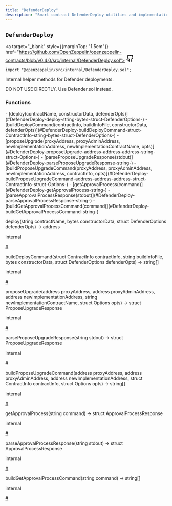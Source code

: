 ```yaml
---
title: "DefenderDeploy"
description: "Smart contract DefenderDeploy utilities and implementations"
---
```


<a id="DefenderDeploy"></a>

<div style={{marginTop: "4em"}} className="w-full flex flex-row items-center justify-between">

## `DefenderDeploy` 

<a target="_blank" style={{marginTop: "1.5em"}} href="https://github.com/OpenZeppelin/openzeppelin-contracts/blob/v0.4.0/src/internal/DefenderDeploy.sol">
<svg xmlns="http://www.w3.org/2000/svg" width="24" height="24" viewBox="0 0 24 24" fill="none" stroke="currentColor" stroke-width="2" stroke-linecap="round" stroke-linejoin="round" class="lucide lucide-github-icon lucide-github"><path d="M15 22v-4a4.8 4.8 0 0 0-1-3.5c3 0 6-2 6-5.5.08-1.25-.27-2.48-1-3.5.28-1.15.28-2.35 0-3.5 0 0-1 0-3 1.5-2.64-.5-5.36-.5-8 0C6 2 5 2 5 2c-.3 1.15-.3 2.35 0 3.5A5.403 5.403 0 0 0 4 9c0 3.5 3 5.5 6 5.5-.39.49-.68 1.05-.85 1.65-.17.6-.22 1.23-.15 1.85v4"/><path d="M9 18c-4.51 2-5-2-7-2"/></svg>
</a>

</div>

```solidity
import "@openzeppelin/src/internal/DefenderDeploy.sol";
```

Internal helper methods for Defender deployments.

<Callout type="warn">
DO NOT USE DIRECTLY. Use Defender.sol instead.
</Callout>

<div className="bg-secondary p-4 rounded-md mb-6">
<h3 style={{ marginTop: "0"}}>Functions</h3>
<div className="font-mono">
- [deploy(contractName, constructorData, defenderOpts)](#DefenderDeploy-deploy-string-bytes-struct-DefenderOptions-)
- [buildDeployCommand(contractInfo, buildInfoFile, constructorData, defenderOpts)](#DefenderDeploy-buildDeployCommand-struct-ContractInfo-string-bytes-struct-DefenderOptions-)
- [proposeUpgrade(proxyAddress, proxyAdminAddress, newImplementationAddress, newImplementationContractName, opts)](#DefenderDeploy-proposeUpgrade-address-address-address-string-struct-Options-)
- [parseProposeUpgradeResponse(stdout)](#DefenderDeploy-parseProposeUpgradeResponse-string-)
- [buildProposeUpgradeCommand(proxyAddress, proxyAdminAddress, newImplementationAddress, contractInfo, opts)](#DefenderDeploy-buildProposeUpgradeCommand-address-address-address-struct-ContractInfo-struct-Options-)
- [getApprovalProcess(command)](#DefenderDeploy-getApprovalProcess-string-)
- [parseApprovalProcessResponse(stdout)](#DefenderDeploy-parseApprovalProcessResponse-string-)
- [buildGetApprovalProcessCommand(command)](#DefenderDeploy-buildGetApprovalProcessCommand-string-)
</div>
</div>

<a id="DefenderDeploy-deploy-string-bytes-struct-DefenderOptions-"></a>

<div className="border rounded-md mb-4">
<div className="bg-secondary flex w-full justify-between px-4">
<p className="font-bold text-sm font-mono">deploy(string contractName, bytes constructorData, struct DefenderOptions defenderOpts) → address</p>
<div className="flex flex-row items-center gap-2">
<p className="font-light text-sm">internal</p>
<a className="peer" data-card href="DefenderDeploy-deploy-string-bytes-struct-DefenderOptions-">#</a>
</div>
</div>
<div className="px-4">

</div>
</div>

<a id="DefenderDeploy-buildDeployCommand-struct-ContractInfo-string-bytes-struct-DefenderOptions-"></a>

<div className="border rounded-md mb-4">
<div className="bg-secondary flex w-full justify-between px-4">
<p className="font-bold text-sm font-mono">buildDeployCommand(struct ContractInfo contractInfo, string buildInfoFile, bytes constructorData, struct DefenderOptions defenderOpts) → string[]</p>
<div className="flex flex-row items-center gap-2">
<p className="font-light text-sm">internal</p>
<a className="peer" data-card href="DefenderDeploy-buildDeployCommand-struct-ContractInfo-string-bytes-struct-DefenderOptions-">#</a>
</div>
</div>
<div className="px-4">

</div>
</div>

<a id="DefenderDeploy-proposeUpgrade-address-address-address-string-struct-Options-"></a>

<div className="border rounded-md mb-4">
<div className="bg-secondary flex w-full justify-between px-4">
<p className="font-bold text-sm font-mono">proposeUpgrade(address proxyAddress, address proxyAdminAddress, address newImplementationAddress, string newImplementationContractName, struct Options opts) → struct ProposeUpgradeResponse</p>
<div className="flex flex-row items-center gap-2">
<p className="font-light text-sm">internal</p>
<a className="peer" data-card href="DefenderDeploy-proposeUpgrade-address-address-address-string-struct-Options-">#</a>
</div>
</div>
<div className="px-4">

</div>
</div>

<a id="DefenderDeploy-parseProposeUpgradeResponse-string-"></a>

<div className="border rounded-md mb-4">
<div className="bg-secondary flex w-full justify-between px-4">
<p className="font-bold text-sm font-mono">parseProposeUpgradeResponse(string stdout) → struct ProposeUpgradeResponse</p>
<div className="flex flex-row items-center gap-2">
<p className="font-light text-sm">internal</p>
<a className="peer" data-card href="DefenderDeploy-parseProposeUpgradeResponse-string-">#</a>
</div>
</div>
<div className="px-4">

</div>
</div>

<a id="DefenderDeploy-buildProposeUpgradeCommand-address-address-address-struct-ContractInfo-struct-Options-"></a>

<div className="border rounded-md mb-4">
<div className="bg-secondary flex w-full justify-between px-4">
<p className="font-bold text-sm font-mono">buildProposeUpgradeCommand(address proxyAddress, address proxyAdminAddress, address newImplementationAddress, struct ContractInfo contractInfo, struct Options opts) → string[]</p>
<div className="flex flex-row items-center gap-2">
<p className="font-light text-sm">internal</p>
<a className="peer" data-card href="DefenderDeploy-buildProposeUpgradeCommand-address-address-address-struct-ContractInfo-struct-Options-">#</a>
</div>
</div>
<div className="px-4">

</div>
</div>

<a id="DefenderDeploy-getApprovalProcess-string-"></a>

<div className="border rounded-md mb-4">
<div className="bg-secondary flex w-full justify-between px-4">
<p className="font-bold text-sm font-mono">getApprovalProcess(string command) → struct ApprovalProcessResponse</p>
<div className="flex flex-row items-center gap-2">
<p className="font-light text-sm">internal</p>
<a className="peer" data-card href="DefenderDeploy-getApprovalProcess-string-">#</a>
</div>
</div>
<div className="px-4">

</div>
</div>

<a id="DefenderDeploy-parseApprovalProcessResponse-string-"></a>

<div className="border rounded-md mb-4">
<div className="bg-secondary flex w-full justify-between px-4">
<p className="font-bold text-sm font-mono">parseApprovalProcessResponse(string stdout) → struct ApprovalProcessResponse</p>
<div className="flex flex-row items-center gap-2">
<p className="font-light text-sm">internal</p>
<a className="peer" data-card href="DefenderDeploy-parseApprovalProcessResponse-string-">#</a>
</div>
</div>
<div className="px-4">

</div>
</div>

<a id="DefenderDeploy-buildGetApprovalProcessCommand-string-"></a>

<div className="border rounded-md mb-4">
<div className="bg-secondary flex w-full justify-between px-4">
<p className="font-bold text-sm font-mono">buildGetApprovalProcessCommand(string command) → string[]</p>
<div className="flex flex-row items-center gap-2">
<p className="font-light text-sm">internal</p>
<a className="peer" data-card href="DefenderDeploy-buildGetApprovalProcessCommand-string-">#</a>
</div>
</div>
<div className="px-4">

</div>
</div>

